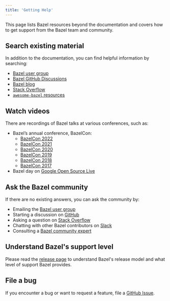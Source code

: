 ```yaml
---
title: 'Getting Help'
---
```




This page lists Bazel resources beyond the documentation and covers how to get
support from the Bazel team and community.

## Search existing material

In addition to the documentation, you can find helpful information by searching:

* [Bazel user group](https://groups.google.com/g/bazel-discuss)
* [Bazel GitHub Discussions](https://github.com/bazelbuild/bazel/discussions)
* [Bazel blog](https://blog.bazel.build/)
* [Stack Overflow](https://stackoverflow.com/questions/tagged/bazel)
* [`awesome-bazel` resources](https://github.com/jin/awesome-bazel)

## Watch videos

There are recordings of Bazel talks at various conferences, such as:

* Bazel’s annual conference, BazelCon:
  * [BazelCon 2022](https://youtube.com/playlist?list=PLxNYxgaZ8RsdH4GCIZ69dzxQCOPyuNlpF)
  * [BazelCon 2021](https://www.youtube.com/playlist?list=PLxNYxgaZ8Rsc3auKhtfIB4qXAYf7whEux)
  * [BazelCon 2020](https://www.youtube.com/playlist?list=PLxNYxgaZ8RseRybXNbopHRv6-wGmFr04n)
  * [BazelCon 2019](https://youtu.be/eymphDN7No4?t=PLxNYxgaZ8Rsf-7g43Z8LyXct9ax6egdSj)
  * [BazelCon 2018](https://youtu.be/DVYRg6b2UBo?t=PLxNYxgaZ8Rsd3Nmvl1W1B4I6nK1674ezp)
  * [BazelCon 2017](https://youtu.be/3eFllvz8_0k?t=PLxNYxgaZ8RseY0KmkXQSt0StE71E7yizG)
* Bazel day on [Google Open Source Live](https://opensourcelive.withgoogle.com/events/bazel)


## Ask the Bazel community

If there are no existing answers, you can ask the community by:

* Emailing the [Bazel user group](https://groups.google.com/g/bazel-discuss)
* Starting a discussion on [GitHub](https://github.com/bazelbuild/bazel/discussions)
* Asking a question on [Stack Overflow](https://stackoverflow.com/questions/tagged/bazel)
* Chatting with other Bazel contributors on [Slack](https://slack.bazel.build/)
* Consulting a [Bazel community expert](/community/experts)

## Understand Bazel's support level

Please read the [release page](/release) to understand Bazel's release model and
what level of support Bazel provides.

## File a bug

If you encounter a bug or want to request a feature, file a [GitHub
Issue](https://github.com/bazelbuild/bazel/issues).
